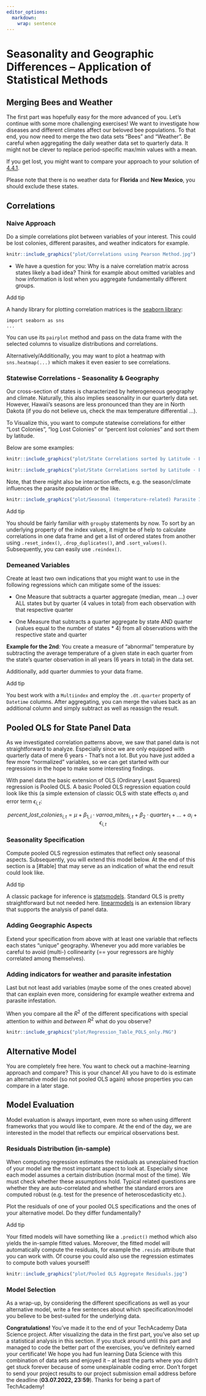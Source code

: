 ```yaml
---
editor_options: 
  markdown: 
    wrap: sentence
---
```


\newpage

# Seasonality and Geographic Differences -- Application of Statistical Methods

## Merging Bees and Weather

The first part was hopefully easy for the more advanced of you.
Let's continue with some more challenging exercises!
We want to investigate how diseases and different climates affect our beloved bee populations.
To that end, you now need to merge the two data sets "Bees" and "Weather".
Be careful when aggregating the daily weather data set to quarterly data.
It might not be clever to replace period-specific max/min values with a mean.

If you get lost, you might want to compare your approach to your solution of [4.4.1](#Merging).

Please note that there is no weather data for **Florida** and **New Mexico**, you should exclude these states.

## Correlations

### Naive Approach

Do a simple correlations plot between variables of your interest.
This could be lost colonies, different parasites, and weather indicators for example.

```r
knitr::include_graphics("plot/Correlations using Pearson Method.jpg")
```

-   We have a question for you: Why is a naive correlation matrix across states likely a bad idea? Think for example about omitted variables and how information is lost when you aggregate fundamentally different groups.

::: {.tips .r data-latex="r"}
Add tip
:::

::: {.tipsp .python data-latex="p"}
A handy library for plotting correlation matrices is the [seaborn library](https://seaborn.pydata.org/):

    import seaborn as sns
    ...

You can use its `pairplot` method and pass on the data frame with the selected columns to visualize distributions and correlations.

Alternatively/Additionally, you may want to plot a heatmap with `sns.heatmap(...)` which makes it even easier to see correlations.
:::

### Statewise Correlations - Seasonality & Geography

Our cross-section of states is characterized by heterogeneous geography and climate.
Naturally, this also implies seasonality in our quarterly data set.
However, Hawaii's seasons are less pronounced than they are in North Dakota (if you do not believe us, check the max temperature differential ...).

To Visualize this, you want to compute statewise correlations for either "Lost Colonies", "log Lost Colonies" or "percent lost colonies" and sort them by latitude. 

Below are some examples:

```r
knitr::include_graphics("plot/State Correlations sorted by Latitude - Lost Colonies and Quarter Dummies ex Hawaii.jpg")
```

```r
knitr::include_graphics("plot/State Correlations sorted by Latitude - Lost Colonies Percent and Quarter Dummies ex Hawaii.jpg")
```
Note, that there might also be interaction effects, e.g. the season/climate influences the parasite population or the like.

```r
knitr::include_graphics("plot/Seasonal (temperature-related) Parasite Infestation.jpg")
```

::: {.tips .r data-latex="r"}
Add tip
:::

::: {.tipsp .python data-latex="p"}
You should be fairly familiar with `groupby` statements by now. To sort by an underlying property of the index values, it might be of help to calculate correlations in one data frame and get a list of ordered states from another using `.reset_index()`, `.drop_duplicates()`, and `.sort_values()`. Subsequently, you can easily use `.reindex()`.
:::

### Demeaned Variables
Create at least two own indications that you might want to use in the following regressions which can mitigate some of the issues:

* One Measure that subtracts a quarter aggregate (median, mean ...) over ALL states but by quarter (4 values in total) from each observation with that respective quarter

* One Measure that subtracts a quarter aggregate by state AND quarter (values equal to the number of states * 4) from all observations with the respective state and quarter

**Example for the 2nd**: You create a measure of "abnormal" temperature by subtracting the average temperature of a given state in each quarter from the state's quarter observation in all years (6 years in total) in the data set.

Additionally, add quarter dummies to your data frame.

::: {.tips .r data-latex="r"}
Add tip
:::

::: {.tipsp .python data-latex="p"}
You best work with a `Multiindex` and employ the `.dt.quarter` property of `Datetime` columns.
After aggregating, you can merge the values back as an additional column and simply subtract as well as reassign the result.
:::

## Pooled OLS for State Panel Data
As we investigated correlation patterns above, we saw that panel data is not straightforward to analyze. Especially since we are only equipped with quarterly data of mere 6 years - That's not a lot.
But you have just added a few more "normalized" variables, so we can get started with our regressions in the hope to make some interesting findings.

With panel data the basic extension of OLS (Ordinary Least Squares) regression is Pooled OLS.
A basic Pooled OLS regression equation could look like this (a simple extension of classic OLS with state effects $\alpha_i$ and error term $\epsilon_{i,t}$:

$$
percent\_lost\_colonies_{i, t} = \mu + \beta_{1,i} \cdot varroa\_mites_{i, t} + \beta_2 \cdot quarter_1 + \dots + \alpha_i + \epsilon_{i,t}
$$

### Seasonality Specification
Compute pooled OLS regression estimates that reflect only seasonal aspects.
Subsequently, you will extend this model below. At the end of this section is a [#table] that may serve as an indication of what the end result could look like.

::: {.tips .r data-latex="r"}
Add tip
:::

::: {.tipsp .python data-latex="p"}
A classic package for inference is [statsmodels](https://www.statsmodels.org/stable/generated/statsmodels.regression.linear_model.OLS.html#statsmodels.regression.linear_model.OLS). Standard OLS is pretty straightforward but not needed here. 
[linearmodels](https://pypi.org/project/linearmodels/) is an extension library that supports the analysis of panel data.
:::

### Adding Geographic Aspects
Extend your specification from above with at least one variable that reflects each states "unique" geography. 
Whenever you add more variables be careful to avoid (multi-) collinearity (== your regressors are highly correlated among themselves).

### Adding indicators for weather and parasite infestation
Last but not least add variables (maybe some of the ones created above) that can explain even more, considering for example weather extrema and parasite infestation.

When you compare all the $R^2$ of the different specifications with special attention to *within* and *between* $R^2$ what do you observe?

```r
knitr::include_graphics("plot/Regression_Table_POLS_only.PNG")
```

## Alternative Model 
You are completely free here. You want to check out a machine-learning approach and compare? This is your chance!
All you have to do is estimate an alternative model (so not pooled OLS again) whose properties you can compare in a later stage.

## Model Evaluation
Model evaluation is always important, even more so when using different frameworks that you would like to compare.
At the end of the day, we are interested in the model that reflects our empirical observations best.

### Residuals Distribution (in-sample)
When computing regression estimates the residuals as unexplained fraction of your model are the most important aspect to look at. Especially since each model assumes a certain distribution (normal most of the time). We must check whether these assumptions hold.
Typical related questions are whether they are auto-correlated and whether the standard errors are computed robust (e.g. test for the presence of heteroscedasticity etc.). 

Plot the residuals of one of your pooled OLS specifications and the ones of your alternative model. Do they differ fundamentally?

::: {.tips .r data-latex="r"}
Add tip
:::

::: {.tipsp .python data-latex="p"}
Your fitted models will have something like a `.predict()` method which also yields the in-sample fitted values. Moreover, the fitted model will automatically compute the residuals, for example the `.resids` attribute that you can work with. 
Of course you could also use the regression estimates to compute both values yourself!
:::

```r
knitr::include_graphics("plot/Pooled OLS Aggregate Residuals.jpg")
```

### Model Selection
As a wrap-up, by considering the different specifications as well as your alternative model, write a few sentences about which specification/model you believe to be best-suited for the underlying data.

**Congratulations!** You’ve made it to the end of your TechAcademy Data Science project. After visualizing the data in the first part, you’ve also set up a statistical analysis in this section. If you stuck around until this part and managed to code the better part of the exercises, you’ve definitely earned your certificate! We hope you had fun learning Data Science with this combination of data sets and enjoyed it – at least the parts where you didn’t get stuck forever because of some unexplainable coding error. Don’t forget to send your project results to our project submission email address before the deadline (**03.07.2022, 23:59**).
Thanks for being a part of TechAcademy!